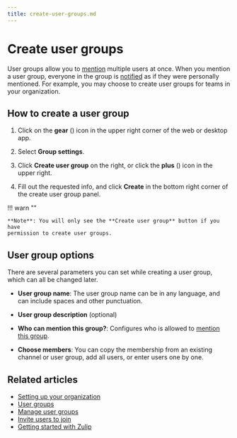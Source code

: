 ```yaml
---
title: create-user-groups.md
---
```


# Create user groups


User groups allow you to [mention](/help/mention-a-user-or-group) multiple users
at once. When you mention a user group, everyone in the group is
[notified](/help/dm-mention-alert-notifications) as if they were personally
mentioned. For example, you may choose to create user groups for teams in your
organization.




## How to create a user group


<Tabs>
<TabItem label="desktop-web">

1. Click on the **gear** (<i class="zulip-icon zulip-icon-gear"></i>) icon in
   the upper right corner of the web or desktop app.

1. Select **<i class="zulip-icon zulip-icon-user-cog"></i> Group settings**.



1. Click **Create user group** on the right, or click the **plus**
   (<i class="fa fa-plus"></i>) icon in the upper right.

1. Fill out the requested info, and click **Create** in the bottom right corner
   of the create user group panel.

!!! warn ""

    **Note**: You will only see the **Create user group** button if you have
    permission to create user groups.

</TabItem>
</Tabs>




## User group options

There are several parameters you can set while creating a user group, which can
all be changed later.

* **User group name**: The user group name can be in any language, and can
  include spaces and other punctuation.

* **User group description** (optional)

* **Who can mention this group?**: Configures who is allowed to
  [mention this group](/help/mention-a-user-or-group).

* **Choose members**: You can copy the membership from an existing channel or
  user group, add all users, or enter users one by one.

## Related articles

* [Setting up your organization](/help/getting-your-organization-started-with-zulip)
* [User groups](/help/user-groups)
* [Manage user groups](/help/manage-user-groups)
* [Invite users to join](/help/invite-users-to-join)
* [Getting started with Zulip](/help/getting-started-with-zulip)


